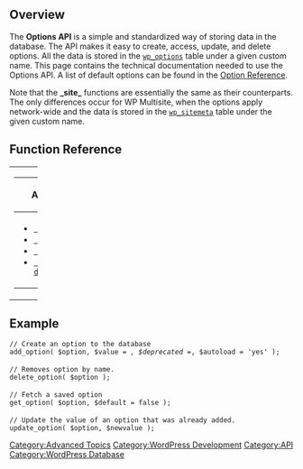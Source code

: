 {{Languages|
{{en|Options_API}}
{{es|Options_API}}
{{ja|Options_API}}
{{ru|API_параметров}}
}}

== Overview ==

The '''Options API''' is a simple and standardized way of storing data in the database. The API makes it easy to create, access, update, and delete options. All the data is stored in the <tt>[[Database_Description#Table:_wp_options|wp_options]]</tt> table under a given custom name. This page contains the technical documentation needed to use the Options API.
A list of default options can be found in the [[Option Reference]].

Note that the '''_site_''' functions are essentially the same as their counterparts.  The only differences occur for WP Multisite, when the options apply network-wide and the data is stored in the <tt>[[Database_Description#Table:_wp_sitemeta|wp_sitemeta]]</tt> table under the given custom name.

== Function Reference ==

{| cellspacing="10" width="100%"
|- valign="top"
| width="50%" |

{| class="widefat"
|- style="background:#464646; color:#d7d7d7;"
! '''Add/Delete Option'''
|-
|
* <tt>[[Function Reference/add option | add_option()]]</tt>
* <tt>[[Function Reference/delete option | delete_option()]]</tt>
* <tt>[[Function Reference/add site option | add_site_option()]]</tt>
* <tt>[[Function Reference/delete site option | delete_site_option()]]</tt>
|}

| width="50%" |

{| class="widefat"
|- style="background:#464646; color:#d7d7d7;"
! '''Get/Update Option'''
|-
|
* <tt>[[Function Reference/get option | get_option()]]</tt>
* <tt>[[Function Reference/update option | update_option()]]</tt>
* <tt>[[Function Reference/get site option | get_site_option()]]</tt>
* <tt>[[Function Reference/update site option | update_site_option()]]</tt>
|}
|}

== Example ==

 // Create an option to the database
 add_option( $option, $value = '', $deprecated = '', $autoload = 'yes' );
 
 // Removes option by name.
 delete_option( $option );
 
 // Fetch a saved option
 get_option( $option, $default = false );
 
 // Update the value of an option that was already added.
 update_option( $option, $newvalue );

[[Category:Advanced Topics]]
[[Category:WordPress Development]]
[[Category:API]]
[[Category:WordPress Database]]